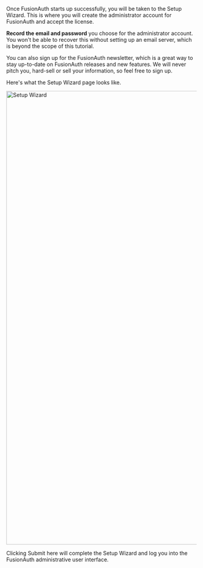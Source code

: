 
Once FusionAuth starts up successfully, you will be taken to the Setup Wizard. This is where you will create the administrator account for FusionAuth and accept the license. 

**Record the email and password** you choose for the administrator account. You won't be able to recover this without setting up an email server, which is beyond the scope of this tutorial.

You can also sign up for the FusionAuth newsletter, which is a great way to stay up-to-date on FusionAuth releases and new features. We will never pitch you, hard-sell or sell your information, so feel free to sign up.

Here's what the Setup Wizard page looks like.

<img src="/img/docs/get-started/download-and-install/setup-wizard.png" alt="Setup Wizard" width="1200" />

Clicking <InlineUIElement>Submit</InlineUIElement> here will complete the Setup Wizard and log you into the FusionAuth administrative user interface.

